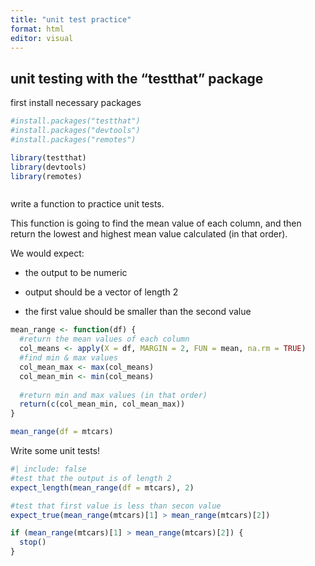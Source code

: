 ```yaml
---
title: "unit test practice"
format: html
editor: visual
---
```


## unit testing with the "testthat" package

first install necessary packages

```r
#install.packages("testthat")
#install.packages("devtools")
#install.packages("remotes")
```

```r
library(testthat)
library(devtools)
library(remotes)
```

```r

```

write a function to practice unit tests.

This function is going to find the mean value of each column, and then return the lowest and highest mean value calculated (in that order).

We would expect:

-   the output to be numeric

-   output should be a vector of length 2

-   the first value should be smaller than the second value

```r
mean_range <- function(df) {
  #return the mean values of each column
  col_means <- apply(X = df, MARGIN = 2, FUN = mean, na.rm = TRUE)
  #find min & max values
  col_mean_max <- max(col_means)
  col_mean_min <- min(col_means)
  
  #return min and max values (in that order)
  return(c(col_mean_min, col_mean_max))
}

mean_range(df = mtcars)
```
Write some unit tests!

```r
#| include: false
#test that the output is of length 2
expect_length(mean_range(df = mtcars), 2)

#test that first value is less than secon value
expect_true(mean_range(mtcars)[1] > mean_range(mtcars)[2])

if (mean_range(mtcars)[1] > mean_range(mtcars)[2]) {
  stop()
}
```
